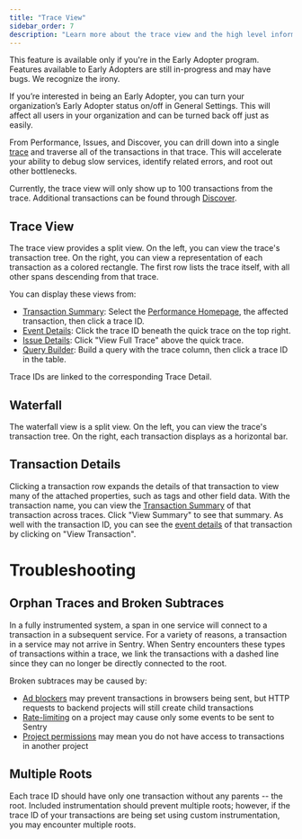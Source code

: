 ```yaml
---
title: "Trace View"
sidebar_order: 7
description: "Learn more about the trace view and the high level information you can view for a Trace."
---
```


<Note>

This feature is available only if you're in the Early Adopter program. Features available to Early Adopters are still in-progress and may have bugs. We recognize the irony.

If you’re interested in being an Early Adopter, you can turn your organization’s Early Adopter status on/off in General Settings. This will affect all users in your organization and can be turned back off just as easily.

</Note>

From Performance, Issues, and Discover, you can drill down into a single [trace](/product/performance/distributed-tracing) and traverse all of the transactions in that trace. This will accelerate your ability to debug slow services, identify related errors, and root out other bottlenecks.

Currently, the trace view will only show up to 100 transactions from the trace. Additional transactions can be found through [Discover](/product/discover-queries).

## Trace View

The trace view provides a split view. On the left, you can view the trace's transaction tree. On the right, you can view a representation of each transaction as a colored rectangle. The first row lists the trace itself, with all other spans descending from that trace.

You can display these views from:
- [Transaction Summary](/product/performance/transaction-summary/): Select the [Performance Homepage](/product/performance/), the affected transaction, then click a trace ID.
- [Event Details](/product/performance/event-detail/): Click the trace ID beneath the quick trace on the top right.
- [Issue Details](/product/issues/issue-details/): Click "View Full Trace" above the quick trace.
- [Query Builder](/product/discover-queries/query-builder/): Build a query with the trace column, then click a trace ID in the table.

Trace IDs are linked to the corresponding Trace Detail.

## Waterfall

The waterfall view is a split view. On the left, you can view the trace's transaction tree. On the right, each transaction displays as a horizontal bar.

## Transaction Details

Clicking a transaction row expands the details of that transaction to view many of the attached properties, such as tags and other field data. With the transaction name, you can view the [Transaction Summary](/product/performance/transaction-summary/) of that transaction across traces. Click "View Summary" to see that summary. As well with the transaction ID, you can see the [event details](/product/performance/event-detail/) of that transaction by clicking on "View Transaction".

# Troubleshooting

## Orphan Traces and Broken Subtraces
In a fully instrumented system, a span in one service will connect to a transaction in a subsequent service. For a variety of reasons, a transaction in a service may not arrive in Sentry. When Sentry encounters these types of transactions within a trace, we link the transactions with a dashed line since they can no longer be directly connected to the root.

Broken subtraces may be caused by:
- [Ad blockers](/platforms/javascript/troubleshooting/#dealing-with-ad-blockers) may prevent transactions in browsers being sent, but HTTP requests to backend projects will still create child transactions
- [Rate-limiting](/product/accounts/quotas/#limiting-events) on a project may cause only some events to be sent to Sentry
- [Project permissions](/product/accounts/membership/#restricting-access) may mean you do not have access to transactions in another project

## Multiple Roots

Each trace ID should have only one transaction without any parents -- the root. Included instrumentation should prevent multiple roots; however, if the trace ID of your transactions are being set using custom instrumentation, you may encounter multiple roots.
